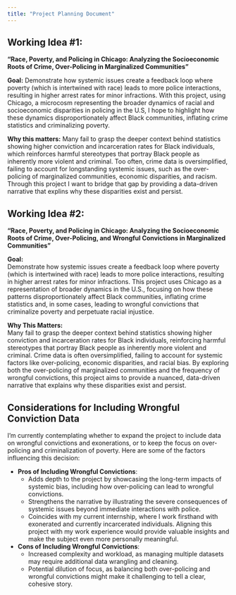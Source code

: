 ---
title: "Project Planning Document"
---

## Working Idea #1: 

**"Race, Poverty, and Policing in Chicago: Analyzing the Socioeconomic Roots of Crime, Over-Policing in Marginalized Communities"** 


**Goal:** Demonstrate how systemic issues create a feedback loop where poverty (which is intertwined with race) leads to more police interactions, resulting in higher arrest rates for minor infractions. With this project, using Chicago, a microcosm representing the broader dynamics of racial and socioeconomic disparities in policing in the U.S, I hope to highlight how these dynamics disproportionately affect Black communities, inflating crime statistics and criminalizing poverty. 

**Why this matters:** Many fail to grasp the deeper context behind statistics showing higher conviction and incarceration rates for Black individuals, which reinforces harmful stereotypes that portray Black people as inherently more violent and criminal. Too often, crime data is oversimplified, failing to account for longstanding systemic issues, such as the over-policing of marginalized communities, economic disparities, and racism. Through this project I want to bridge that gap by providing a data-driven narrative that explins why these disparities exist and persist. 

## Working Idea #2: 

**"Race, Poverty, and Policing in Chicago: Analyzing the Socioeconomic Roots of Crime, Over-Policing, and Wrongful Convictions in Marginalized Communities"** 

**Goal:**  
Demonstrate how systemic issues create a feedback loop where poverty (which is intertwined with race) leads to more police interactions, resulting in higher arrest rates for minor infractions. This project uses Chicago as a representation of broader dynamics in the U.S., focusing on how these patterns disproportionately affect Black communities, inflating crime statistics and, in some cases, leading to wrongful convictions that criminalize poverty and perpetuate racial injustice.

**Why This Matters:**  
Many fail to grasp the deeper context behind statistics showing higher conviction and incarceration rates for Black individuals, reinforcing harmful stereotypes that portray Black people as inherently more violent and criminal. Crime data is often oversimplified, failing to account for systemic factors like over-policing, economic disparities, and racial bias. By exploring both the over-policing of marginalized communities and the frequency of wrongful convictions, this project aims to provide a nuanced, data-driven narrative that explains why these disparities exist and persist.

## Considerations for Including Wrongful Conviction Data

I'm currently contemplating whether to expand the project to include data on wrongful convictions and exonerations, or to keep the focus on over-policing and criminalization of poverty. Here are some of the factors influencing this decision:

- **Pros of Including Wrongful Convictions**:
  - Adds depth to the project by showcasing the long-term impacts of systemic bias, including how over-policing can lead to wrongful convictions.
  - Strengthens the narrative by illustrating the severe consequences of systemic issues beyond immediate interactions with police. 
   - Coincides with my current internship, where I work firsthand with exonerated and currently incarcerated individuals. Aligning this project with my work experience would provide valuable insights and make the subject even more personally meaningful.

- **Cons of Including Wrongful Convictions**:
  - Increased complexity and workload, as managing multiple datasets may require additional data wrangling and cleaning.
  - Potential dilution of focus, as balancing both over-policing and wrongful convictions might make it challenging to tell a clear, cohesive story.

